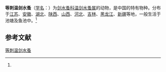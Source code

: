 {{Speciesbox
| name = 等刺温剑水蚤
| status = 
| status_system = 
| image = 
| genus = Thermocyclops
| species = kawamurai
| authority = (Kikuchi, 1940)<ref name='id12624'>{{cite web| url =http://www.bioinfo.cn/db05/BjdwSpecies.php?action=view&id=12624| title =等刺温剑水蚤| work =《中国动物物种编目数据库》| publisher =中国科学院微生物研究所| author =中国科学院动物研究所| accessdate =2009-04-28| deadurl =yes| archiveurl =https://web.archive.org/web/20160305054425/http://www.bioinfo.cn/db05/BjdwSpecies.php?action=view&id=12624| archivedate =2016-03-05}}</ref>
}}

'''等刺温剑水蚤'''（[[学名|学名]]：{{lang|la|''Thermocyclops kawamurai''}}）为[[剑水蚤科|剑水蚤科]][[温剑水蚤属|温剑水蚤属]]的动物，是中国的特有物种。分布于[[江苏|江苏]]、[[安徽|安徽]]、[[湖北|湖北]]、[[陕西|陕西]]、[[山西|山西]]、[[河北|河北]]、[[吉林|吉林]]、[[黑龙江|黑龙江]]、[[新疆|新疆]]等地，一般生活于池塘及鱼池中。<ref name='id12624'/>

== 参考文献 ==
{{reflist}}

{{Wikispecies|Thermocyclops kawamurai}}
{{Taxonbar|from=Q14486167}}

[[Category:温剑水蚤属|等刺温剑水蚤]]


{{节肢动物小作品}}